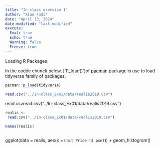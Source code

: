 ```yaml
---
title: "In class exercise 1"
author: "Xiao Fudi"
date: "April 13, 2024"
date-modified: "last-modified"
execute:
  Eval: true
  Echo: true
  Warning: false
  Freeze: true
---
```


Loading R Packages

In the codde chunck below, \['P_load() '\]of [pacman](https://cran.r-project.org/web/packages/pacman/index.html) package is use to load tidyverse family of packages.

```r
pacman::p_load(tidyverse)
```

```r
read.csv("../In-class_Ex01/data/realis2019.csv")

```

read.csvread.csv("../In-class_Ex01/data/realis2019.csv")

```r
realis <- 
 read.csv("../In-class_Ex01/data/realis2019.csv")
```

```r
names(realis)
```

```{}
```

ggplot(data = realis, aes(x = `Unit Price ($ psm)`)) + geom_histogram()
